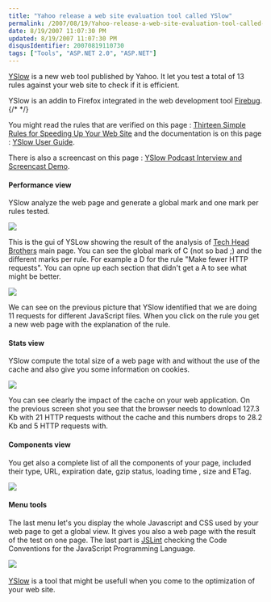 ```yaml
---
title: "Yahoo release a web site evaluation tool called YSlow"
permalink: /2007/08/19/Yahoo-release-a-web-site-evaluation-tool-called-YSlow/
date: 8/19/2007 11:07:30 PM
updated: 8/19/2007 11:07:30 PM
disqusIdentifier: 20070819110730
tags: ["Tools", "ASP.NET 2.0", "ASP.NET"]
---
```

[YSlow](http://developer.yahoo.com/yslow/) is a new web tool published by Yahoo. It let you test a total of 13 rules against your web site to check if it is efficient.

YSlow is an addin to Firefox integrated in the web development tool [Firebug](http://www.getfirebug.com/).
{/* <!-- more --> */}

You might read the rules that are verified on this page : [Thirteen Simple Rules for Speeding Up Your Web Site](http://developer.yahoo.com/performance/rules.html) and the documentation is on this page : [YSlow User Guide](http://developer.yahoo.com/yslow/help/).

There is also a screencast on this page : [YSlow Podcast Interview and Screencast Demo](http://developer.yahoo.net/blog/archives/2007/08/yslow-podcast-screencast.html).

#### Performance view

YSlow analyze the web page and generate a global mark and one mark per rules tested.

![](http://www.techheadbrothers.com/content/ec901840-2744-4bf0-b5d1-caf13c6ddcb8/yslow-pic1.jpg) 

This is the gui of YSLow showing the result of the analysis of [Tech Head Brothers](http://www.techheadbrothers.com/) main page. You can see the global mark of C (not so bad ;) and the different marks per rule. For example a D for the rule "Make fewer HTTP requests". You can opne up each section that didn't get a A to see what might be better.

![](http://www.techheadbrothers.com/content/ec901840-2744-4bf0-b5d1-caf13c6ddcb8/yslow-pic4.jpg) 

We can see on the previous picture that YSlow identified that we are doing 11 requests for different JavaScript files. When you click on the rule you get a new web page with the explanation of the rule.

#### Stats view

YSlow compute the total size of a web page with and without the use of the cache and also give you some information on cookies.

![](http://www.techheadbrothers.com/content/ec901840-2744-4bf0-b5d1-caf13c6ddcb8/yslow-pic2.jpg) 

You can see clearly the impact of the cache on your web application. On the previous screen shot you see that the browser needs to download 127.3 Kb with 21 HTTP requests without the cache and this numbers drops to 28.2 Kb and 5 HTTP requests with.

#### Components view

You get also a complete list of all the components of your page, included their type, URL, expiration date, gzip status, loading time , size and ETag.

![](http://www.techheadbrothers.com/content/ec901840-2744-4bf0-b5d1-caf13c6ddcb8/yslow-pic3.jpg) 

#### Menu tools

The last menu let's you display the whole Javascript and CSS used by your web page to get a global view. It gives you also a web page with the result of the test on one page. The last part is [JSLint](http://jslint.com/) checking the Code Conventions for the JavaScript Programming Language.

![](http://www.techheadbrothers.com/content/ec901840-2744-4bf0-b5d1-caf13c6ddcb8/yslow-pic5.jpg)  

[YSlow](http://developer.yahoo.com/yslow/YSlow) is a tool that might be usefull when you come to the optimization of your web site.

